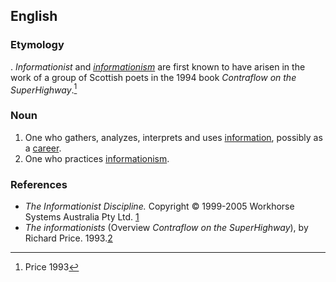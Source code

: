 ==English==

===Etymology===
{{suffix|en|information|ist}}. ''Informationist'' and ''[[informationism]]'' are first known to have arisen in the work of a group of Scottish poets in the 1994 book ''Contraflow on the SuperHighway''.<ref>Price 1993</ref>

===Noun===
{{en-noun}}

# One who gathers, analyzes, interprets and uses [[information]], possibly as a [[career]].
# One who practices [[informationism]].

===References===
<references />
* ''The Informationist Discipline.'' Copyright © 1999-2005 Workhorse Systems Australia Pty Ltd. [http://www.worksys.com/infoist.htm]
* ''The informationists'' (Overview ''Contraflow on the SuperHighway''), by Richard Price. 1993.[https://web.archive.org/web/20011215105509/http://www.btinternet.com/~carpenter/p9hinfor.htm]
